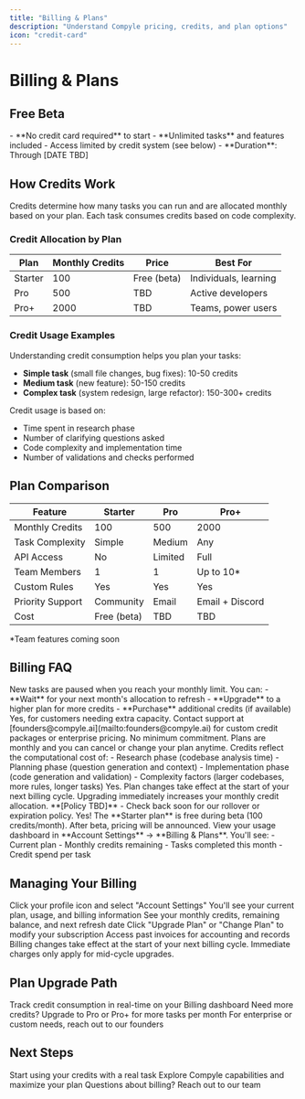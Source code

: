 ```yaml
---
title: "Billing & Plans"
description: "Understand Compyle pricing, credits, and plan options"
icon: "credit-card"
---
```


# Billing & Plans

## Free Beta

<Info title="Compyle is free during beta">
  - **No credit card required** to start
  - **Unlimited tasks** and features included
  - Access limited by credit system (see below)
  - **Duration**: Through [DATE TBD]
</Info>

## How Credits Work

Credits determine how many tasks you can run and are allocated monthly based on your plan. Each task consumes credits based on code complexity.

### Credit Allocation by Plan

| Plan | Monthly Credits | Price | Best For |
|------|-----------------|-------|----------|
| Starter | 100 | Free (beta) | Individuals, learning |
| Pro | 500 | TBD | Active developers |
| Pro+ | 2000 | TBD | Teams, power users |

### Credit Usage Examples

Understanding credit consumption helps you plan your tasks:

- **Simple task** (small file changes, bug fixes): 10-50 credits
- **Medium task** (new feature): 50-150 credits
- **Complex task** (system redesign, large refactor): 150-300+ credits

Credit usage is based on:
- Time spent in research phase
- Number of clarifying questions asked
- Code complexity and implementation time
- Number of validations and checks performed

## Plan Comparison

| Feature | Starter | Pro | Pro+ |
|---------|---------|-----|------|
| Monthly Credits | 100 | 500 | 2000 |
| Task Complexity | Simple | Medium | Any |
| API Access | No | Limited | Full |
| Team Members | 1 | 1 | Up to 10* |
| Custom Rules | Yes | Yes | Yes |
| Priority Support | Community | Email | Email + Discord |
| Cost | Free (beta) | TBD | TBD |

*Team features coming soon

## Billing FAQ

<AccordionGroup>
  <Accordion title="What happens when I run out of credits?">
    New tasks are paused when you reach your monthly limit. You can:
    - **Wait** for your next month's allocation to refresh
    - **Upgrade** to a higher plan for more credits
    - **Purchase** additional credits (if available)
  </Accordion>
  <Accordion title="Can I buy additional credits?">
    Yes, for customers needing extra capacity. Contact support at [founders@compyle.ai](mailto:founders@compyle.ai) for custom credit packages or enterprise pricing.
  </Accordion>
  <Accordion title="Is there a minimum commitment?">
    No minimum commitment. Plans are monthly and you can cancel or change your plan anytime.
  </Accordion>
  <Accordion title="What counts toward credit usage?">
    Credits reflect the computational cost of:
    - Research phase (codebase analysis time)
    - Planning phase (question generation and context)
    - Implementation phase (code generation and validation)
    - Complexity factors (larger codebases, more rules, longer tasks)
  </Accordion>
  <Accordion title="Can I upgrade or downgrade anytime?">
    Yes. Plan changes take effect at the start of your next billing cycle. Upgrading immediately increases your monthly credit allocation.
  </Accordion>
  <Accordion title="Do unused credits expire?">
    **[Policy TBD]** - Check back soon for our rollover or expiration policy.
  </Accordion>
  <Accordion title="Is there a free tier?">
    Yes! The **Starter plan** is free during beta (100 credits/month). After beta, pricing will be announced.
  </Accordion>
  <Accordion title="How do I see my credit usage?">
    View your usage dashboard in **Account Settings** → **Billing & Plans**. You'll see:
    - Current plan
    - Monthly credits remaining
    - Tasks completed this month
    - Credit spend per task
  </Accordion>
</AccordionGroup>

## Managing Your Billing

<Steps>
  <Step title="Go to Account Settings">
    Click your profile icon and select "Account Settings"
  </Step>
  <Step title="Select 'Billing & Plans'">
    You'll see your current plan, usage, and billing information
  </Step>
  <Step title="View Current Plan">
    See your monthly credits, remaining balance, and next refresh date
  </Step>
  <Step title="Change Your Plan">
    Click "Upgrade Plan" or "Change Plan" to modify your subscription
  </Step>
  <Step title="Download Invoices">
    Access past invoices for accounting and records
  </Step>
</Steps>

<Note>
  Billing changes take effect at the start of your next billing cycle. Immediate charges only apply for mid-cycle upgrades.
</Note>

## Plan Upgrade Path

<CardGroup cols={3}>
  <Card title="View Your Usage" icon="chart-bar">
    Track credit consumption in real-time on your Billing dashboard
  </Card>
  <Card title="Upgrade Your Plan" href="#" icon="trending-up">
    Need more credits? Upgrade to Pro or Pro+ for more tasks per month
  </Card>
  <Card title="Contact Sales" href="../community" icon="mail">
    For enterprise or custom needs, reach out to our founders
  </Card>
</CardGroup>

## Next Steps

<CardGroup cols={2}>
  <Card title="Create Your First Task" href="./first-task" icon="lightning-bolt">
    Start using your credits with a real task
  </Card>
  <Card title="Learn About All Features" href="../features/overview" icon="layers">
    Explore Compyle capabilities and maximize your plan
  </Card>
  <Card title="Contact Support" href="../community" icon="help-circle">
    Questions about billing? Reach out to our team
  </Card>
</CardGroup>
